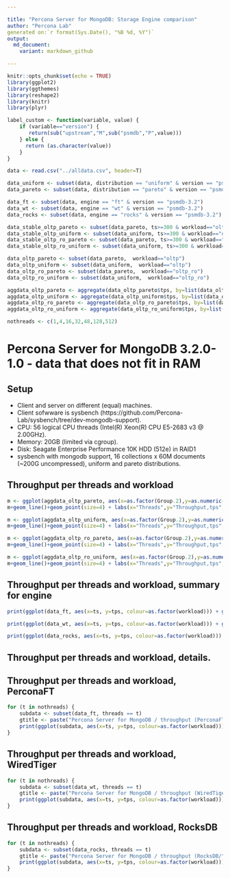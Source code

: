 ```yaml
---

title: "Percona Server for MongoDB: Storage Engine comparison"
author: "Percona Lab"
generated on:`r format(Sys.Date(), "%B %d, %Y")`
output:
  md_document:
    variant: markdown_github

---
```


```r
knitr::opts_chunk$set(echo = TRUE)
library(ggplot2)
library(ggthemes)
library(reshape2)
library(knitr)
library(plyr)

label_custom <- function(variable, value) {
    if (variable=="version") {
       return(sub("upstream","M",sub("psmdb","P",value)))
    } else {
      return (as.character(value))
    }
}

data <- read.csv("../alldata.csv", header=T)

data_uniform <- subset(data, distribution == "uniform" & version == "psmdb-3.2")
data_pareto <- subset(data, distribution == "pareto" & version == "psmdb-3.2")

data_ft <- subset(data, engine == "ft" & version == "psmdb-3.2")
data_wt <- subset(data, engine == "wt" & version == "psmdb-3.2")
data_rocks <- subset(data, engine == "rocks" & version == "psmdb-3.2")

data_stable_oltp_pareto <- subset(data_pareto, ts>=300 & workload=="oltp")
data_stable_oltp_uniform <- subset(data_uniform, ts>=300 & workload=="oltp")
data_stable_oltp_ro_pareto <- subset(data_pareto, ts>=300 & workload=="oltp_ro")
data_stable_oltp_ro_uniform <- subset(data_uniform, ts>=300 & workload=="oltp_ro")

data_oltp_pareto <- subset(data_pareto,  workload=="oltp")
data_oltp_uniform <- subset(data_uniform,  workload=="oltp")
data_oltp_ro_pareto <- subset(data_pareto,  workload=="oltp_ro")
data_oltp_ro_uniform <- subset(data_uniform,  workload=="oltp_ro")

aggdata_oltp_pareto <- aggregate(data_oltp_pareto$tps, by=list(data_oltp_pareto$engine, data_oltp_pareto$user_provided_threads), FUN=function(x) quantile(x, probs = 0.99))
aggdata_oltp_uniform <- aggregate(data_oltp_uniform$tps, by=list(data_oltp_uniform$engine, data_oltp_uniform$user_provided_threads), FUN=function(x) quantile(x, probs = 0.99))
aggdata_oltp_ro_pareto <- aggregate(data_oltp_ro_pareto$tps, by=list(data_oltp_ro_pareto$engine, data_oltp_ro_pareto$user_provided_threads), FUN=function(x) quantile(x, probs = 0.99))
aggdata_oltp_ro_uniform <- aggregate(data_oltp_ro_uniform$tps, by=list(data_oltp_ro_uniform$engine, data_oltp_ro_uniform$user_provided_threads), FUN=function(x) quantile(x, probs = 0.99))

nothreads <- c(1,4,16,32,48,128,512)

```
# Percona Server for MongoDB 3.2.0-1.0 - data that does not fit in RAM 

## Setup

* Client and server on different (equal) machines.
* Client sofwware is sysbench (https://github.com/Percona-Lab/sysbench/tree/dev-mongodb-support).
* CPU: 56 logical CPU threads (Intel(R) Xeon(R) CPU E5-2683 v3 @ 2.00GHz).
* Memory: 20GB (limited via cgroup).
* Disk: Seagate Enterprise  Performance 10K HDD (512e) in RAID1
* sysbench with mongodb support, 16 collections x 60M documents (~200G uncompressed), uniform and pareto distributions. 

## Throughput per threads and workload

```r

m <- ggplot(aggdata_oltp_pareto, aes(x=as.factor(Group.2),y=as.numeric(aggdata_oltp_pareto$x),color=as.factor(Group.1),group=Group.1))
m+geom_line()+geom_point(size=4) + labs(x="Threads",y="Throughput,tps",title="sysbench OLTP - Pareto")+scale_color_tableau(name="Engine & Version")+scale_y_continuous(breaks=extended_range_breaks()(rbind(0,data_stable_oltp_pareto$tps)),labels = scales::comma)+theme(axis.text.x  = element_text(angle=45, vjust=0.5))+theme_bw() + theme(panel.grid = element_line(colour="#010101",size=1), panel.background = element_rect(colour="#000000"), plot.background = element_rect(colour="#000000"), strip.background = element_rect(colour="#010101"), text=element_text(size=50), strip.text=element_text(size=60))

m <- ggplot(aggdata_oltp_uniform, aes(x=as.factor(Group.2),y=as.numeric(aggdata_oltp_uniform$x),color=as.factor(Group.1),group=Group.1))
m+geom_line()+geom_point(size=4) + labs(x="Threads",y="Throughput,tps",title="sysbench OLTP - Uniform")+scale_color_tableau(name="Engine & Version")+scale_y_continuous(breaks=extended_range_breaks()(rbind(0,data_stable_oltp_uniform$tps)),labels = scales::comma)+theme(axis.text.x  = element_text(angle=45, vjust=0.5))+theme_bw() + theme(panel.grid = element_line(colour="#010101",size=1), panel.background = element_rect(colour="#000000"), plot.background = element_rect(colour="#000000"), strip.background = element_rect(colour="#010101"), text=element_text(size=50), strip.text=element_text(size=60))

m <- ggplot(aggdata_oltp_ro_pareto, aes(x=as.factor(Group.2),y=as.numeric(aggdata_oltp_ro_pareto$x),color=as.factor(Group.1),group=Group.1))
m+geom_line()+geom_point(size=4) + labs(x="Threads",y="Throughput,tps",title="sysbench OLTP read only - Pareto")+scale_color_tableau(name="Engine & Version")+scale_y_continuous(breaks=extended_range_breaks()(rbind(0,data_stable_oltp_ro_pareto$tps)),labels = scales::comma)+theme(axis.text.x  = element_text(angle=45, vjust=0.5))+theme_bw() + theme(panel.grid = element_line(colour="#010101",size=1), panel.background = element_rect(colour="#000000"), plot.background = element_rect(colour="#000000"), strip.background = element_rect(colour="#010101"), text=element_text(size=50), strip.text=element_text(size=60))

m <- ggplot(aggdata_oltp_ro_uniform, aes(x=as.factor(Group.2),y=as.numeric(aggdata_oltp_ro_uniform$x),color=as.factor(Group.1),group=Group.1))
m+geom_line()+geom_point(size=4) + labs(x="Threads",y="Throughput,tps",title="sysbench OLTP read only - Uniform")+scale_color_tableau(name="Engine & Version")+scale_y_continuous(breaks=extended_range_breaks()(rbind(0,data_stable_oltp_ro_uniform$tps)),labels = scales::comma)+theme(axis.text.x  = element_text(angle=45, vjust=0.5))+theme_bw() + theme(panel.grid = element_line(colour="#010101",size=1), panel.background = element_rect(colour="#000000"), plot.background = element_rect(colour="#000000"), strip.background = element_rect(colour="#010101"), text=element_text(size=50), strip.text=element_text(size=60))
```

## Throughput per threads and workload, summary for engine

```r

print(ggplot(data_ft, aes(x=ts, y=tps, colour=as.factor(workload))) + geom_jitter(size=4) + scale_colour_discrete(name = "") + facet_grid( distribution ~ user_provided_threads, labeller=label_custom) + xlab("Time in seconds (10 sec interval)") + ylab("Throughput (read/write ops per second)") + ggtitle("Percona Server for MongoDB / throughput per threads (PerconaFT)") + scale_y_continuous(breaks = extended_range_breaks()(rbind(0,data_ft$tps)))  + scale_x_discrete(breaks = c(600)) + expand_limits(x=0, y=0) + theme_bw() + theme(panel.grid = element_line(colour="#010101",size=1), panel.background = element_rect(colour="#000000"), plot.background = element_rect(colour="#000000"), strip.background = element_rect(colour="#010101"), text=element_text(size=50), strip.text=element_text(size=60)))

print(ggplot(data_wt, aes(x=ts, y=tps, colour=as.factor(workload))) + geom_jitter(size=4) + scale_colour_discrete(name = "") + facet_grid(distribution ~ user_provided_threads, labeller=label_custom) + xlab("Time in seconds (10 sec interval)") + ylab("Throughput (read/write ops per second)") + ggtitle("Percona Server for MongoDB / throughput per threads (WiredTiger)") + scale_y_continuous(breaks = extended_range_breaks()(rbind(0,data_wt$tps)))  + scale_x_discrete(breaks = c(600)) + expand_limits(x=0, y=0) + theme_bw() + theme(panel.grid = element_line(colour="#010101",size=1), panel.background = element_rect(colour="#000000"), plot.background = element_rect(colour="#000000"), strip.background = element_rect(colour="#010101"), text=element_text(size=50), strip.text=element_text(size=60)))

print(ggplot(data_rocks, aes(x=ts, y=tps, colour=as.factor(workload))) + geom_jitter(size=4) + scale_colour_discrete(name = "") + facet_grid(distribution ~ user_provided_threads, labeller=label_custom) + xlab("Time in seconds (10 sec interval)") + ylab("Throughput (read/write ops per second)") + ggtitle("Percona Server for MongoDB / throughput per threads (RocksDB)") + scale_y_continuous(breaks = extended_range_breaks()(rbind(0,data_rocks$tps)))  + scale_x_discrete(breaks = c(600)) + expand_limits(x=0, y=0) + theme_bw() + theme(panel.grid = element_line(colour="#010101",size=1), panel.background = element_rect(colour="#000000"), plot.background = element_rect(colour="#000000"), strip.background = element_rect(colour="#010101"), text=element_text(size=50), strip.text=element_text(size=60)))


```

## Throughput per threads and workload, details. 
## Throughput per threads and workload, PerconaFT

```r

for (t in nothreads) {
    subdata <- subset(data_ft, threads == t)
	gtitle <- paste("Percona Server for MongoDB / throughput (PerconaFT/", t," threads)")
	print(ggplot(subdata, aes(x=ts, y=tps, colour=as.factor(workload))) + geom_jitter(size=4) + scale_colour_discrete(name = "") + facet_grid(. ~ distribution) + xlab("Time in seconds (10 sec interval)") + ylab("Throughput (read/write ops per second)") + ggtitle(gtitle) + scale_y_continuous(breaks = extended_range_breaks()(rbind(0,subdata$tps)))  + expand_limits(x=0, y=0) + theme_bw() + theme(panel.grid = element_line(colour="#010101",size=1), panel.background = element_rect(colour="#000000"), plot.background = element_rect(colour="#000000"), strip.background = element_rect(colour="#010101"), text=element_text(size=50), strip.text=element_text(size=60)))
}
```

## Throughput per threads and workload, WiredTiger

```r


for (t in nothreads) {
    subdata <- subset(data_wt, threads == t)
	gtitle <- paste("Percona Server for MongoDB / throughput (WiredTiger/", t," threads)")
	print(ggplot(subdata, aes(x=ts, y=tps, colour=as.factor(workload))) + geom_jitter(size=4) + scale_colour_discrete(name = "") + facet_grid(. ~ distribution) + xlab("Time in seconds (10 sec interval)") + ylab("Throughput (read/write ops per second)") + ggtitle(gtitle) + scale_y_continuous(breaks = extended_range_breaks()(rbind(0,subdata$tps)))  + expand_limits(x=0, y=0) + theme_bw() + theme(panel.grid = element_line(colour="#010101",size=1), panel.background = element_rect(colour="#000000"), plot.background = element_rect(colour="#000000"), strip.background = element_rect(colour="#010101"), text=element_text(size=50), strip.text=element_text(size=60)))
}
```

## Throughput per threads and workload, RocksDB

```r


for (t in nothreads) {
    subdata <- subset(data_rocks, threads == t)
	gtitle <- paste("Percona Server for MongoDB / throughput (RocksDB/", t," threads)")
	print(ggplot(subdata, aes(x=ts, y=tps, colour=as.factor(workload))) + geom_jitter(size=4) + scale_colour_discrete(name = "") + facet_grid(. ~ distribution) + xlab("Time in seconds (10 sec interval)") + ylab("Throughput (read/write ops per second)") + ggtitle(gtitle) + scale_y_continuous(breaks = extended_range_breaks()(rbind(0,subdata$tps)))  + expand_limits(x=0, y=0) + theme_bw() + theme(panel.grid = element_line(colour="#010101",size=1), panel.background = element_rect(colour="#000000"), plot.background = element_rect(colour="#000000"), strip.background = element_rect(colour="#010101"), text=element_text(size=50), strip.text=element_text(size=60)))
}
```
